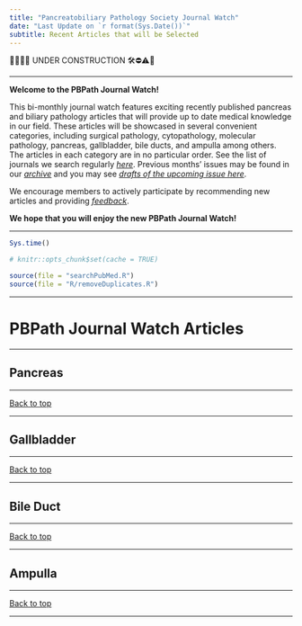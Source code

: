```yaml
---
title: "Pancreatobiliary Pathology Society Journal Watch"
date: "Last Update on `r format(Sys.Date())`"
subtitle: Recent Articles that will be Selected
---
```


🔬🔬🔬🔬 UNDER CONSTRUCTION 🛠⛔️⚠️🔩

---

**Welcome to the PBPath Journal Watch!**  

This bi-monthly journal watch features exciting recently published pancreas and biliary pathology articles that will provide up to date medical knowledge in our field. These articles will be showcased in several convenient categories, including surgical pathology, cytopathology, molecular pathology, pancreas, gallbladder, bile ducts, and ampulla among others. The articles in each category are in no particular order. See the list of journals we search regularly *[here](http://pbpath.org/pbpath-journal-watch/)*. Previous months’ issues may be found in our *[archive](http://pbpath.org/journal-watch-archive/)* and you may see *[drafts of the upcoming issue here](http://pbpath.org/journal-watch-upcoming-issue/)*.  

We encourage members to actively participate by recommending new articles and providing *[feedback](https://pbpath.org/contact-us/)*.  

**We hope that you will enjoy the new PBPath Journal Watch!**



---


```r
Sys.time()
```


```r
# knitr::opts_chunk$set(cache = TRUE)
```



```r
source(file = "searchPubMed.R")
source(file = "R/removeDuplicates.R")
```




---

# PBPath Journal Watch Articles {.tabset .tabset-fade .tabset-pills #pbpath_jw}

---



\pagebreak




## Pancreas {#pancreas}


---

<a href="#top" target="_self">Back to top</a>

---

\pagebreak



## Gallbladder {#gallbladder}





---

<a href="#top" target="_self">Back to top</a>

---

\pagebreak


## Bile Duct {#bileduct}



---

<a href="#top" target="_self">Back to top</a>

---

\pagebreak

## Ampulla {#ampulla}



---

<a href="#top" target="_self">Back to top</a>

---

\pagebreak

